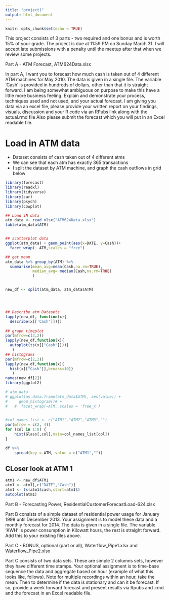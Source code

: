 ---
title: "project1"
output: html_document
---

```{r setup, include=FALSE}
knitr::opts_chunk$set(echo = TRUE)
```

This project consists of 3 parts - two required and one bonus and is worth 15% of your grade.  The project is due at 11:59 PM on Sunday March 31.  I will accept late submissions with a penalty until the meetup after that when we review some projects.

Part A - ATM Forecast, ATM624Data.xlsx

 

In part A, I want you to forecast how much cash is taken out of 4 different ATM machines for May 2010.  The data is given in a single file.  The variable 'Cash' is provided in hundreds of dollars, other than that it is straight forward.   I am being somewhat ambiguous on purpose to make this have a little more business feeling.  Explain and demonstrate your process, techniques used and not used, and your actual forecast.  I am giving you data via an excel file, please provide your written report on your findings, visuals, discussion and your R code via an RPubs link along with the actual.rmd file  Also please submit the forecast which you will put in an Excel readable file.

 
# Load in ATM data 
+ Dataset consists of cash taken out of 4 different atms
+ We can see that each atm has exactly 365 transactions
+ I split the dataset by ATM machine, and graph the cash outflows in grid below
 
```{r,echo=FALSE, message=FALSE}
library(forecast)
library(readxl)
library(tidyverse)
library(car)
library(psych)
library(cowplot)
```

```{r}
## Load iN data
atm_data <- read_xlsx("ATM624Data.xlsx")
table(atm_data$ATM)


## scatterplot data  
ggplot(atm_data) + geom_point(aes(x=DATE, y=Cash))+
  facet_wrap(~ ATM,scales = "free")

## get mean 
atm_data %>% group_by(ATM) %>% 
  summarise(mean_avg=mean(Cash,na.rm=TRUE),
            median_avg= median(Cash,na.rm=TRUE)
            )


new_df <- split(atm_data, atm_data$ATM)




## Describe atm Datasets
lapply(new_df, function(x){
  describe(x[['Cash']])})
  
## graph timeplot
par(mfrow=c(2,2))
lapply(new_df,function(x){
  autoplot(ts(x[["Cash"]]))}
   )
## histograms
par(mfrow=c(2,2))
lapply(new_df,function(x){
  hist(x[["Cash"]],breaks=10)}
   )
names(new_df[2])
library(ggplot2)

# atm_data
# ggplot(as.data.frame(atm_data$ATM), aes(value)) + 
#     geom_histogram()# + 
#   #  facet_wrap(~ATM, scales = 'free_x')

    
#col_names_list <- c("ATM1","ATM2","ATM3","")
par(mfrow = c(2, 4))
for (col in 1:8) {
    hist(Glass[,col],main=col_names_list[col])
}    

df %>%
    spread(key = ATM, value = c("ATM1",""))


```


## CLoser look at ATM 1

```{r}
atm1 <- new_df$ATM1
atm1 <- atm1[,c("DATE","Cash")]
atm1 <- ts(atm1$cash,start=atm1$)
autoplot(atm1)
```


Part B - Forecasting Power, ResidentialCustomerForecastLoad-624.xlsx

 

Part B consists of a simple dataset of residential power usage for January 1998 until December 2013.  Your assignment is to model these data and a monthly forecast for 2014.  The data is given in a single file.  The variable 'KWH' is power consumption in Kilowatt hours, the rest is straight forward.    Add this to your existing files above. 

 

 

Part C - BONUS, optional (part or all), Waterflow_Pipe1.xlsx and Waterflow_Pipe2.xlsx

 

Part C consists of two data sets.  These are simple 2 columns sets, however they have different time stamps.  Your optional assignment is to time-base sequence the data and aggregate based on hour (example of what this looks like, follows).  Note for multiple recordings within an hour, take the mean.  Then to determine if the data is stationary and can it be forecast.  If so, provide a week forward forecast and present results via Rpubs and .rmd and the forecast in an Excel readable file.   

